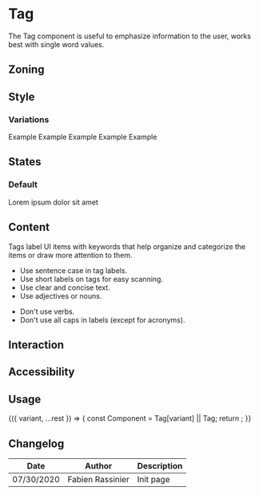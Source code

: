 
<Meta title="Components/Tag" component={Tag} />

# Tag

The Tag component is useful to emphasize information to the user, works best with single word values.

## Zoning

<FigmaImage src="https://www.figma.com/file/2Sw2IvUHZ9F2srJ3L8AWxr/%F0%9F%93%90-Zoning?node-id=12%3A45" alt="zoning image for tags" />

## Style

### Variations

<Preview>
	<Story name="Default">
		<Tag>Example</Tag>
	</Story>
	<Story name="Information">
		<Tag.Information>Example</Tag.Information>
	</Story>
	<Story name="Success">
		<Tag.Success>Example</Tag.Success>
	</Story>
	<Story name="Warning">
		<Tag.Warning>Example</Tag.Warning>
	</Story>
	<Story name="Destructive">
		<Tag.Destructive>Example</Tag.Destructive>
	</Story>
</Preview>

## States

### Default

<Preview>
	<Story name="Ellipsis">
		<Tag>Lorem ipsum dolor sit amet</Tag>
	</Story>
</Preview>

## Content

Tags label UI items with keywords that help organize and categorize the items or draw more attention to them.

<Use>
	<Use.Do>
		<ul>
			<li>Use sentence case in tag labels.</li>
			<li>Use short labels on tags for easy scanning.</li>			
			<li>Use clear and concise text.</li>
			<li>Use adjectives or nouns.</li>
		</ul>
	</Use.Do>
	<Use.Dont>
		<ul>
			<li>Don't use verbs.</li>
			<li>Don't use all caps in labels (except for acronyms).</li>
		</ul>
	</Use.Dont>
</Use>

## Interaction

## Accessibility

## Usage

<Preview>
	<Story
		name="usage"
		args={{
			children: 'Lorem ipsum',
		}}
		argTypes={{
			variant: {
				description: 'Tag variation',
				control: {
					type: 'select',
					options: ['', 'Information', 'Success', 'Warning', 'Destructive'],
				},
			},
		}}
	>
		{({ variant, ...rest }) => {
			const Component = Tag[variant] || Tag;
			return <Component {...rest} />;
		}}
	</Story>
</Preview>

<Props story="usage" />

## Changelog

| Date       | Author           | Description |
| ---------- | ---------------- | ----------- |
| 07/30/2020 | Fabien Rassinier | Init page   |
